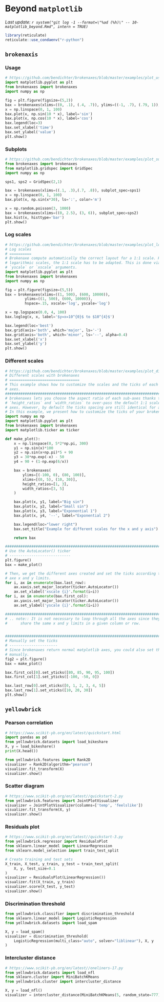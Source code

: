 # Beyond `matplotlib`

_Last update: `r system("git log -1 --format=\"%ad (%h)\" -- 10-matplotlib_beyond.Rmd", intern = TRUE)`_


```r
library(reticulate)
reticulate::use_condaenv("r-python")
```


## `brokenaxis`

### Usage

```python
# https://github.com/bendichter/brokenaxes/blob/master/examples/plot_usage.py
import matplotlib.pyplot as plt
from brokenaxes import brokenaxes
import numpy as np

fig = plt.figure(figsize=(5,2))
bax = brokenaxes(xlims=((0, .1), (.4, .7)), ylims=((-1, .7), (.79, 1)), hspace=.05)
x = np.linspace(0, 1, 100)
bax.plot(x, np.sin(10 * x), label='sin')
bax.plot(x, np.cos(10 * x), label='cos')
bax.legend(loc=3)
bax.set_xlabel('time')
bax.set_ylabel('value')
plt.show()
```

### Subplots

```python
# https://github.com/bendichter/brokenaxes/blob/master/examples/plot_subplots.py
from brokenaxes import brokenaxes
from matplotlib.gridspec import GridSpec
import numpy as np

sps1, sps2 = GridSpec(2,1)

bax = brokenaxes(xlims=((.1, .3),(.7, .8)), subplot_spec=sps1)
x = np.linspace(0, 1, 100)
bax.plot(x, np.sin(x*30), ls=':', color='m')

x = np.random.poisson(3, 1000)
bax = brokenaxes(xlims=((0, 2.5), (3, 6)), subplot_spec=sps2)
bax.hist(x, histtype='bar')
plt.show()
```


### Log scales
```python
# https://github.com/bendichter/brokenaxes/blob/master/examples/plot_logscales.py
# Log scales
# ==========
# Brokenaxe compute automatically the correct layout for a 1:1 scale. However, for
# logarithmic scales, the 1:1 scale has to be adapted. This is done via the
# `yscale` or `xscale` arguments.
import matplotlib.pyplot as plt
from brokenaxes import brokenaxes
import numpy as np

fig = plt.figure(figsize=(5,5))
bax = brokenaxes(xlims=((1, 500), (600, 10000)),
	     ylims=((1, 500), (600, 10000)),
		 hspace=.15, xscale='log', yscale='log')

x = np.logspace(0.0, 4, 100)
bax.loglog(x, x, label='$y=x=10^{0}$ to $10^{4}$')

bax.legend(loc='best')
bax.grid(axis='both', which='major', ls='-')
bax.grid(axis='both', which='minor', ls='--', alpha=0.4)
bax.set_xlabel('x')
bax.set_ylabel('y')
plt.show()
```


### Different scales

```python
# https://github.com/bendichter/brokenaxes/blob/master/examples/plot_different_scales.py
# Different scales with brokenaxes
# ================================
# This example shows how to customize the scales and the ticks of each broken
# axes.
#############################################################################
# brokenaxes lets you choose the aspect ratio of each sub-axes thanks to the
# `height_ratios` and `width_ratios` to over-pass the default 1:1 scale for all
# axes. However, by default the ticks spacing are still identical for all axes.
# In this example, we present how to customize the ticks of your brokenaxes.
import numpy as np
import matplotlib.pyplot as plt
from brokenaxes import brokenaxes
import matplotlib.ticker as ticker

def make_plot():
    x = np.linspace(0, 5*2*np.pi, 300)
    y1 = np.sin(x)*100
    y2 = np.sin(x+np.pi)*5 + 90
    y3 = 30*np.exp(-x) - 50
    y4 = 90 + (1-np.exp(6/x))

    bax = brokenaxes(
        ylims=[(-100, 0), (80, 100)],
        xlims=[(0, 5), (10, 30)],
        height_ratios=[1, 3],
        width_ratios=[3, 5]
    )

    bax.plot(x, y1, label="Big sin")
    bax.plot(x, y2, label="Small sin")
    bax.plot(x, y3, label="Exponential 1")
    bax.plot(x, y4, '--', label="Exponential 2")

    bax.legend(loc="lower right")
    bax.set_title("Example for different scales for the x and y axis")

    return bax

#############################################################################
# Use the AutoLocator() ticker
# ----------------------------
plt.figure()
bax = make_plot()

# Then, we get the different axes created and set the ticks according to the
# axe x and y limits.
for i, ax in enumerate(bax.last_row):
    ax.xaxis.set_major_locator(ticker.AutoLocator())
    ax.set_xlabel('xscale {i}'.format(i=i))
for i, ax in enumerate(bax.first_col):
    ax.yaxis.set_major_locator(ticker.AutoLocator())
    ax.set_ylabel('yscale {i}'.format(i=i))

##############################################################################
# .. note:: It is not necessary to loop through all the axes since they all
#      share the same x and y limits in a given column or row.


##############################################################################
# Manually set the ticks
# ----------------------
# Since brokenaxes return normal matplotlib axes, you could also set them
# manually.
fig2 = plt.figure()
bax = make_plot()

bax.first_col[0].set_yticks([80, 85, 90, 95, 100])
bax.first_col[1].set_yticks([-100, -50, 0])

bax.last_row[0].set_xticks([0, 1, 2, 3, 4, 5])
bax.last_row[1].set_xticks([10, 20, 30])
plt.show()
```



## `yellowbrick`

### Pearson correlation
```python
# https://www.scikit-yb.org/en/latest/quickstart.html
import pandas as pd
from yellowbrick.datasets import load_bikeshare
X, y = load_bikeshare()
print(X.head())
```

```python
from yellowbrick.features import Rank2D
visualizer = Rank2D(algorithm="pearson")
visualizer.fit_transform(X)
visualizer.show()
```

### Scatter diagram

```python
# https://www.scikit-yb.org/en/latest//quickstart-2.py
from yellowbrick.features import JointPlotVisualizer
visualizer = JointPlotVisualizer(columns=['temp', 'feelslike'])
visualizer.fit_transform(X, y)
visualizer.show()
```

### Residuals plot

```python
# https://www.scikit-yb.org/en/latest//quickstart-3.py
from yellowbrick.regressor import ResidualsPlot
from sklearn.linear_model import LinearRegression
from sklearn.model_selection import train_test_split

# Create training and test sets
X_train, X_test, y_train, y_test = train_test_split(
    X, y, test_size=0.1
)
visualizer = ResidualsPlot(LinearRegression())
visualizer.fit(X_train, y_train)
visualizer.score(X_test, y_test)
visualizer.show()
```


### Discrimination threshold

```python
from yellowbrick.classifier import discrimination_threshold
from sklearn.linear_model import LogisticRegression
from yellowbrick.datasets import load_spam

X, y = load_spam()
visualizer = discrimination_threshold(
    LogisticRegression(multi_class="auto", solver="liblinear"), X, y
)
```


### Intercluster distance

```python
# https://www.scikit-yb.org/en/latest//oneliners-17.py
from yellowbrick.datasets import load_nfl
from sklearn.cluster import MiniBatchKMeans
from yellowbrick.cluster import intercluster_distance

X, y = load_nfl()
visualizer = intercluster_distance(MiniBatchKMeans(5, random_state=777), X)
```

